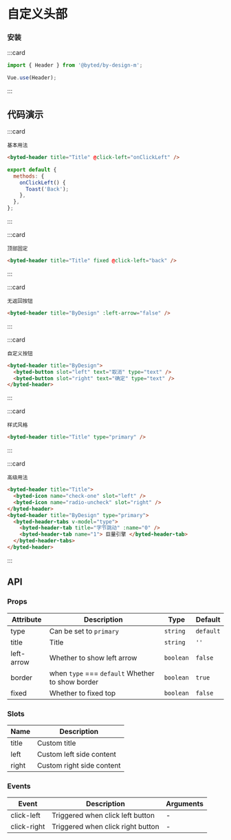 # 自定义头部

### 安装

:::card

```javascript
import { Header } from '@byted/by-design-m';

Vue.use(Header);
```

:::

## 代码演示

:::card

```topic
基本用法
```

```html
<byted-header title="Title" @click-left="onClickLeft" />
```

```javascript
export default {
  methods: {
    onClickLeft() {
      Toast('Back');
    },
  },
};
```

:::

:::card

```topic
顶部固定
```

```html
<byted-header title="Title" fixed @click-left="back" />
```

:::

:::card

```topic
无返回按钮
```

```html
<byted-header title="ByDesign" :left-arrow="false" />
```

:::

:::card

```topic
自定义按钮
```

```html
<byted-header title="ByDesign">
  <byted-button slot="left" text="取消" type="text" />
  <byted-button slot="right" text="确定" type="text" />
</byted-header>
```

:::

:::card

```topic
样式风格
```

```html
<byted-header title="Title" type="primary" />
```

:::

:::card

```topic
高级用法
```

```html
<byted-header title="Title">
  <byted-icon name="check-one" slot="left" />
  <byted-icon name="radio-uncheck" slot="right" />
</byted-header>
<byted-header title="ByDesign" type="primary">
  <byted-header-tabs v-model="type">
    <byted-header-tab title="字节跳动" :name="0" />
    <byted-header-tab name="1"> 巨量引擎 </byted-header-tab>
  </byted-header-tabs>
</byted-header>
```

:::

## API

### Props

| Attribute  | Description                                      | Type      | Default   |
| ---------- | ------------------------------------------------ | --------- | --------- |
| type       | Can be set to `primary`                          | `string`  | `default` |
| title      | Title                                            | `string`  | `''`      |
| left-arrow | Whether to show left arrow                       | `boolean` | `false`   |
| border     | when `type` === `default` Whether to show border | `boolean` | `true`    |
| fixed      | Whether to fixed top                             | `boolean` | `false`   |

### Slots

| Name  | Description               |
| ----- | ------------------------- |
| title | Custom title              |
| left  | Custom left side content  |
| right | Custom right side content |

### Events

| Event       | Description                       | Arguments |
| ----------- | --------------------------------- | --------- |
| click-left  | Triggered when click left button  | -         |
| click-right | Triggered when click right button | -         |
